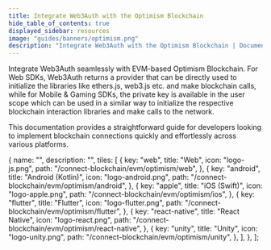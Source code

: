 ```yaml
---
title: Integrate Web3Auth with the Optimism Blockchain
hide_table_of_contents: true
displayed_sidebar: resources
image: "guides/banners/optimism.png"
description: "Integrate Web3Auth with the Optimism Blockchain | Documentation - Web3Auth"
---
```



<SEO
  title="Integrate Web3Auth with the Optimism Blockchain"
  description="Integrate Web3Auth with the Optimism Blockchain | Documentation - Web3Auth"
  image="https://web3auth.io/docs/guides/banners/optimism.png"
  slug="/connect-blockchain/evm/optimism"
/>

Integrate Web3Auth seamlessly with EVM-based Optimism Blockchain. For Web SDKs, Web3Auth returns a provider that can be directly used to initialize
the libraries like ethers.js, web3.js etc. and make blockchain calls, while for Mobile & Gaming SDKs, the private key is available in the user scope
which can be used in a similar way to initialize the respective blockchain interaction libraries and make calls to the network.

This documentation provides a straightforward guide for developers looking to implement blockchain connections quickly and effortlessly across various
platforms.

  {
    name: "",
    description: "",
    tiles: [
      {
        key: "web",
        title: "Web",
        icon: "logo-js.png",
        path: "/connect-blockchain/evm/optimism/web",
      },
      {
        key: "android",
        title: "Android (Kotlin)",
        icon: "logo-android.png",
        path: "/connect-blockchain/evm/optimism/android",
      },
      {
        key: "apple",
        title: "iOS (Swift)",
        icon: "logo-apple.png",
        path: "/connect-blockchain/evm/optimism/ios",
      },
      {
        key: "flutter",
        title: "Flutter",
        icon: "logo-flutter.png",
        path: "/connect-blockchain/evm/optimism/flutter",
      },
      {
        key: "react-native",
        title: "React Native",
        icon: "logo-react.png",
        path: "/connect-blockchain/evm/optimism/react-native",
      },
      {
        key: "unity",
        title: "Unity",
        icon: "logo-unity.png",
        path: "/connect-blockchain/evm/optimism/unity",
      },
    ],
  },
];

<Tiles tileGroups={Optimism} />
